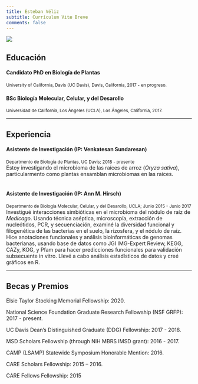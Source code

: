 ```yaml
---
title: Esteban Véliz
subtitle: Currículum Vitæ Breve
comments: false
---
```


![](/img/photo-front.png)  
  
  
## <i class="fas fa-graduation-cap"></i>Educación  
#### Candidato PhD en Biología de Plantas  
<sup> University of California, Davis (UC Davis), Davis, California, 2017 - en progreso.</sup>

#### BSc Biología Molecular, Celular, y del Desarollo   
<sup> Universidad de California, Los Ángeles (UCLA), Los Ángeles, California, 2017.</sup>

---

## <i class="fas fa-flask"></i> Experiencia
#### Asistente de Investigación (IP: Venkatesan Sundaresan)  
<sup>Departmento de Biología de Plantas, UC Davis; 2018 - presente </sup>  
Estoy investigando el microbioma de las raíces de arroz (_Oryza sativa_), particularmento como plantas ensamblan microbiomas en las raíces.  
&nbsp;  

#### Asistente de Investigación (IP: Ann M. Hirsch)    
<sup> Departmento de Biología Molecular, Celular, y del Desarollo, UCLA;  Junio 2015 - Junio 2017 </sup>  
Investigué interacciones simbióticas en el microbioma del nódulo de raíz de _Medicago_. Usando técnica aséptica, microscopía, extracción de nucleótidos, PCR, y secuenciación, examiné la diversidad funcional y filogenética de las bacterias en el suelo, la rizosfera, y el nódulo de raíz. Hice anotaciones funcionales y análisis bioinformáticas de genomas bacterianas, usando base de datos como JGI IMG-Expert Review, KEGG, CAZy, KOG, y Pfam para hacer predicciones funcionales para validación subsecuente in vitro. Llevé a cabo análisis estadísticos de datos y creé gráficos en R.  

---

## <i class="fas fa-award"></i> Becas y Premios

Elsie Taylor Stocking Memorial Fellowship: 2020.

National Science Foundation Graduate Research Fellowship (NSF GRFP): 2017 - present. 

UC Davis Dean’s Distinguished Graduate (DDG) Fellowship: 2017 - 2018.  

MSD Scholars Fellowship (through NIH MBRS IMSD grant): 2016 - 2017.  

CAMP (LSAMP) Statewide Symposium Honorable Mention: 2016.  

CARE Scholars Fellowship: 2015 – 2016.  

CARE Fellows Fellowship: 2015  
